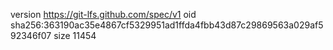 version https://git-lfs.github.com/spec/v1
oid sha256:363190ac35e4867cf5329951ad1ffda4fbb43d87c29869563a029af592346f07
size 11454
